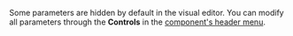 
Some parameters are hidden by default in the visual editor.
You can modify all parameters through the <Icon name="SlidersHorizontal" aria-hidden="true"/> **Controls** in the [component's header menu](/concepts-components#component-menus).